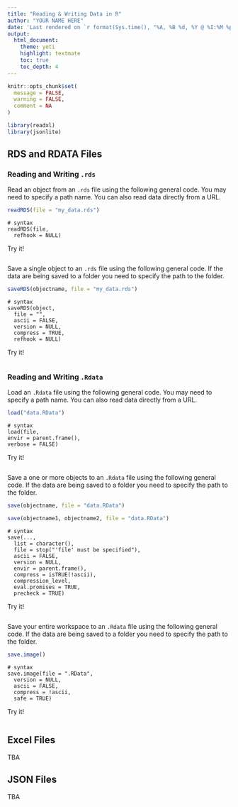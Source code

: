 ```yaml
---
title: "Reading & Writing Data in R"
author: "YOUR NAME HERE"
date: 'Last rendered on `r format(Sys.time(), "%A, %B %d, %Y @ %I:%M %p")`'
output: 
  html_document: 
    theme: yeti
    highlight: textmate
    toc: true
    toc_depth: 4
---
```


```r
knitr::opts_chunk$set(
  message = FALSE,
  warning = FALSE,
  comment = NA
)
```

```r
library(readxl)
library(jsonlite)
```

## RDS and RDATA Files

### Reading and Writing `.rds`

Read an object from an `.rds` file using the following general code. You may need to specify a path name. You can also read data directly from a URL.

```r
readRDS(file = "my_data.rds")
```

    # syntax
    readRDS(file, 
      refhook = NULL)

Try it!

```r

```

Save a single object to an `.rds` file using the following general code. If the data are being saved to a folder you need to specify the path to the folder.

```r
saveRDS(objectname, file = "my_data.rds")
```

    # syntax
    saveRDS(object, 
      file = "", 
      ascii = FALSE, 
      version = NULL,
      compress = TRUE, 
      refhook = NULL)

Try it!

```r

```

### Reading and Writing `.Rdata`

Load an `.Rdata` file using the following general code. You may need to specify a path name. You can also read data directly from a URL.

```r
load("data.RData")
```

    # syntax
    load(file, 
    envir = parent.frame(), 
    verbose = FALSE)

Try it!

```r

```

Save a one or more objects to an `.Rdata` file using the following general code. If the data are being saved to a folder you need to specify the path to the folder.

```r
save(objectname, file = "data.RData")
```

```r
save(objectname1, objectname2, file = "data.RData")
```

    # syntax
    save(..., 
      list = character(),
      file = stop("'file' must be specified"),
      ascii = FALSE, 
      version = NULL, 
      envir = parent.frame(),
      compress = isTRUE(!ascii), 
      compression_level,
      eval.promises = TRUE, 
      precheck = TRUE)

Try it!

```r

```

Save your entire workspace to an `.Rdata` file using the following general code. If the data are being saved to a folder you need to specify the path to the folder.

```r
save.image()
```

    # syntax
    save.image(file = ".RData", 
      version = NULL, 
      ascii = FALSE,
      compress = !ascii, 
      safe = TRUE)

Try it!

```r

```

## Excel Files

TBA

## JSON Files

TBA